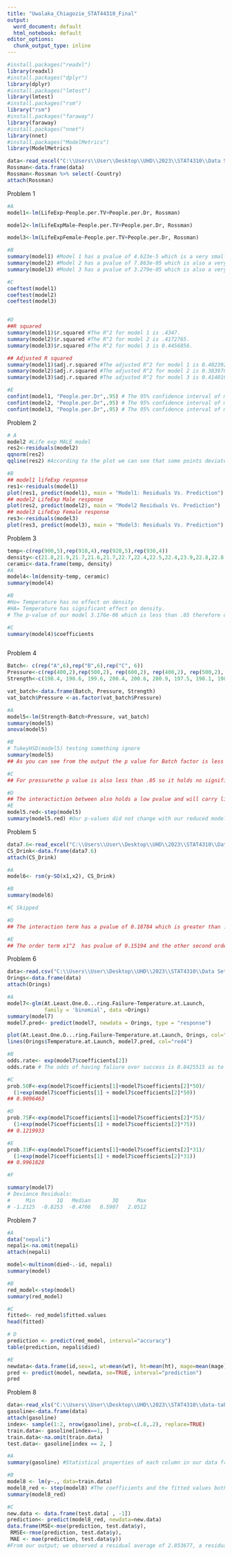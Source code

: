 ---
title: "Uwalaka_Chiagozie_STAT44310_Final"
output:
  word_document: default
  html_notebook: default
editor_options:
  chunk_output_type: inline
---

```{r}
#install.packages("readxl")
library(readxl)
#install.packages("dplyr")
library(dplyr)
#install.packages("lmtest")
library(lmtest)
#install.packages("rsm")
library("rsm")
#install.packages("faraway")
library(faraway)
#install.packages("nnet")
library(nnet)
#install.packages("ModelMetrics")
library(ModelMetrics)

```

```{r}
data<-read_excel("C:\\Users\\User\\Desktop\\UHD\\2023\\STAT4310\\Data Sets\\Appendices\\data-table-B-16.xls")
Rossman<-data.frame(data)
Rossman<-Rossman %>% select(-Country)
attach(Rossman)
```

Problem 1
```{r}
#A
model1<-lm(LifeExp~People.per.TV+People.per.Dr, Rossman)

model2<-lm(LifeExpMale~People.per.TV+People.per.Dr, Rossman)

model3<-lm(LifeExpFemale~People.per.TV+People.per.Dr, Rossman)

#B
summary(model1) #Model 1 has a pvalue of 4.623e-5 which is a very small number and we can conclude that it is not significant. 
summary(model2) #Model 2 has a pvalue of 7.863e-05 which is also a very small number and we can conclude that this model is not significant. 
summary(model3) #Model 3 has a pvalue of 3.279e-05 which is also a very small number but not as small as  the other two and we can conclude that this model is not significant.

#C
coeftest(model1)
coeftest(model2)
coeftest(model3)


#D
##R squared
summary(model1)$r.squared #The R^2 for model 1 is .4347.
summary(model2)$r.squared #The R^2 for model 2 is .4172765.
summary(model3)$r.squared #The R^2 for model 3 is 0.4456856.

## Adjusted R squared
summary(model1)$adj.r.squared #The adjusted R^2 for model 1 is 0.4023928.
summary(model2)$adj.r.squared #The adjusted R^2 for model 2 is 0.383978.
summary(model3)$adj.r.squared #The adjusted R^2 for model 3 is 0.4140105.

#E
confint(model1, "People.per.Dr",.95) # The 95% confidence interval of model 1 for the regression coefficient People.per.Dr is [-0.0008563196, -3.777668e-05].
confint(model2, "People.per.Dr",.95) # The 95% confidence interval of model 2 for the regression coefficient People.per.Dr is [-0.0009470177, -1.008023e-05].
confint(model3, "People.per.Dr",.95) # The 95% confidence interval of model 3 for the regression coefficient People.per.Dr is [-0.0007670492, -5.007977e-05].

```

Problem 2
```{r}
# A 
model2 #Life exp MALE model
res2<-residuals(model2)
qqnorm(res2)
qqline(res2) #According to the plot we can see that some points deviate from the line, so we can assume that our model does not follow a normal distribution. 

#B
## model1 lifeExp response
res1<-residuals(model1)
plot(res1, predict(model1), main = "Model1: Residuals Vs. Prediction")
## model2 LifeExp Male response
plot(res2, predict(model2), main = "Model2 Residuals Vs. Prediction")
## model3 LifeExp Female response
res3<-residuals(model3)
plot(res3, predict(model3), main = "Model3: Residuals Vs. Prediction")
```

Problem 3
```{r}
temp<-c(rep(900,5),rep(910,4),rep(920,5),rep(930,4))
density<-c(21.8,21.9,21.7,21.6,21.7,22.7,22.4,22.5,22.4,23.9,22.8,22.8,22.6,22.5,23.4,23.2,23.3,22.9)
ceramic<-data.frame(temp, density)
#A 
model4<-lm(density~temp, ceramic)
summary(model4)

#B
#Ho= Temperature has no effect on density
#HA= Temperature has significant effect on density.
# The p-value of our model 3.176e-06 which is less than .05 therefore disproving our null hypothesis which means that temperature does have a significant on the density of the ceramic.

#C
summary(model4)$coefficients



```
Problem 4
```{r}
Batch<- c(rep("A",6),rep("B",6),rep("C", 6))
Pressure<-c(rep(400,2),rep(500,2), rep(600,2), rep(400,2), rep(500,2), rep(600,2), rep(400,2), rep(500,2), rep(600,2))
Strength<-c(198.4, 198.6, 199.6, 200.4, 200.6, 200.9, 197.5, 198.1, 198.7, 198.0, 199.6, 199.0, 197.6, 198.4, 197.0, 197.8, 198.5, 199.8)

vat_batch<-data.frame(Batch, Pressure, Strength)
vat_batch$Pressure <-as.factor(vat_batch$Pressure)

#A
model5<-lm(Strength~Batch+Pressure, vat_batch)
summary(model5)
anova(model5)

#B
# TukeyHSD(model5) testing something ignore
summary(model5)
## As you can see from the output the p value for Batch factor is less than .05 and therefore it is far from significant.

#C 
## For pressurethe p value is also less than .05 so it holds no significance.

#D
## The interactiction between also holds a low pvalue and will carry little to no significance.
#E
model5.red<-step(model5)
summary(model5.red) #Our p-values did not change with our reduced model.
```

Problem 5
```{r}
data7.6<-read_excel("C:\\Users\\User\\Desktop\\UHD\\2023\\STAT4310\\Data Sets\\Chapter 7\\Problems\\data-prob-7-6.XLS")
CS_Drink<-data.frame(data7.6)
attach(CS_Drink)

#A
model6<- rsm(y~SO(x1,x2), CS_Drink)

#B
summary(model6)

#C Skipped

#D
## The interaction term has a pvalue of 0.18784 which is greater than .05 therefore it have a little significance to the model

#E 
## The order term x1^2  has pvalue of 0.15194 and the other second order term x2^2 has pvalue of  0.01185; The first term has more significance to the model than the second term.

```

Problem 6 
```{r}
data<-read.csv("C:\\Users\\User\\Desktop\\UHD\\2023\\STAT4310\\Data Sets\\orings.csv")
Orings<-data.frame(data)
attach(Orings)

#A
model7<-glm(At.Least.One.O...ring.Failure~Temperature.at.Launch, 
            family = 'binomial', data =Orings)
summary(model7)
model7.pred<- predict(model7, newdata = Orings, type = "response")

plot(At.Least.One.O...ring.Failure~Temperature.at.Launch, Orings, col="blue4")
lines(Orings$Temperature.at.Launch, model7.pred, col="red4")

#B
odds.rate<- exp(model7$coefficients[2])
odds.rate # The odds of having faliure over success is 0.8425515 as to the odds having failure over success for one ring.

#C
prob.50F<-exp(model7$coefficients[1]+model7$coefficients[2]*50)/
  (1+exp(model7$coefficients[1] + model7$coefficients[2]*50))
## 0.9096463 

#D
prob.75F<-exp(model7$coefficients[1]+model7$coefficients[2]*75)/
  (1+exp(model7$coefficients[1] + model7$coefficients[2]*75))
## 0.1219933

#E
prob.31F<-exp(model7$coefficients[1]+model7$coefficients[2]*31)/
  (1+exp(model7$coefficients[1] + model7$coefficients[2]*31))
## 0.9961828

#F

summary(model7)
# Deviance Residuals: 
#     Min       1Q   Median       3Q      Max  
# -1.2125  -0.8253  -0.4706   0.5907   2.0512

```

Problem 7
```{r}
#A
data("nepali")
nepali<-na.omit(nepali)
attach(nepali)

model<-multinom(died~.-id, nepali)
summary(model)

#B 
red_model<-step(model)
summary(red_model)

#C 
fitted<- red_model$fitted.values
head(fitted)

# D
prediction <- predict(red_model, interval="accuracy")
table(prediction, nepali$died)

#E
newdata<-data.frame(id,sex=1, wt=mean(wt), ht=mean(ht), mage=mean(mage), lit=mean(lit), died=mean(died), alive=mean(alive), age=mean(age))
pred <- predict(model, newdata, se=TRUE, interval="prediction")
pred

```

Problem 8
```{r}
data<-read_xls("C:\\Users\\User\\Desktop\\UHD\\2023\\STAT4310\\data-table-B3.XLS")
gasoline<-data.frame(data)
attach(gasoline)
index<- sample(1:2, nrow(gasoline), prob=c(.8,.2), replace=TRUE)
train.data<- gasoline[index==1, ]
train.data<-na.omit(train.data)
test.data<- gasoline[index == 2, ]

#A
summary(gasoline) #Statistical properties of each column in our data from min to max and mean.

#B
model8 <- lm(y~., data=train.data)
model8_red <- step(model8) #The coefficients and the fitted values both seem reasonalbe.
summary(model8_red)

#C
new.data <- data.frame(test.data[ , -1])
prediction<- predict(model8_red, newdata=new.data)
data.frame(MSE<-mse(prediction, test.data$y),
 RMSE<-rmse(prediction, test.data$y),
 MAE <- mae(prediction, test.data$y))
#From our output; we observed a residual average of 2.853677, a residual variance of 16.30177, and a residuals std of 4.037545, which makes sense since standard deviation is just the square root of the variance. 	
```

